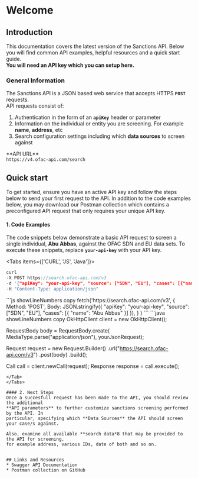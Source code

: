 
# **Welcome**

## Introduction
This documentation covers the latest version of the Sanctions API. 
Below you will find common API examples, helpful resources and a quick start guide. <br />
**You will need an API key which you can setup here.**


### General Information
The Sanctions API is a JSON based web service that accepts HTTPS **<code>POST</code>** requests. <br />
API requests consist of:
1. Authentication in the form of an **<code>apiKey</code>** header or parameter
2. Information on the individual or entity you are screening. For example **name**, **address**, etc
3. Search configuration settings including which **data sources** to screen against

<Callout type="info">
**API URL** <br />
<code>https://v4.ofac-api.com/search</code>
</Callout>

## Quick start
To get started, ensure you have an active API key and follow the steps below to
send your first request to the API. 
In addition to the code examples below, you may download our Postman collection which
contains a preconfigured API request that only requires your unique API key. 

#### 1. Code Examples
The code snippets below demonstrate a basic API request to screen a single 
individual, **Abu Abbas**, against the OFAC SDN and EU data sets. To execute these snippets, 
replace <code>**your-api-key**</code> with your API key. 

<Tabs items={['CURL', 'JS', 'Java']}>
  <Tab>
  ```c copy
  curl 
  -X POST https://search.ofac-api.com/v3 
  -d '{"apiKey": "your-api-key", "source": ["SDN", "EU"], "cases": [{"name": "Abu Abbas"}]}' 
  -H "Content-Type: application/json"
  ```
  </Tab>
  <Tab>
  ```js showLineNumbers copy
  fetch('https://search.ofac-api.com/v3',
    {
      Method: 'POST',
      Body: JSON.stringify({
        "apiKey": "your-api-key",
        "source": ["SDN", "EU"],
        "cases": [{
            "name": "Abu Abbas"
          }]
      }),
    }
  )
  ```
  </Tab>
  <Tab>
  ```java showLineNumbers copy
  OkHttpClient client = new OkHttpClient();

  RequestBody body = RequestBody.create(
      MediaType.parse("application/json"), yourJsonRequest);

  Request request = new Request.Builder()
      .url("https://search.ofac-api.com/v3")
      .post(body)
      .build();

  Call call = client.newCall(request);
  Response response = call.execute();
  ```
  </Tab>
</Tabs>

#### 2. Next Steps
Once a succesfull request has been made to the API, you should review the additional
**API parameters** to further customize sanctions screening performed by the API. In 
particular, specifying which **Data Sources** the API should screen your case/s against. 

Also, examine all available **search data*8 that may be provided to the API for screening, 
for example address, various IDs, date of both and so on. 


## Links and Resources
* Swagger API Documentation
* Postman collection on GitHub
